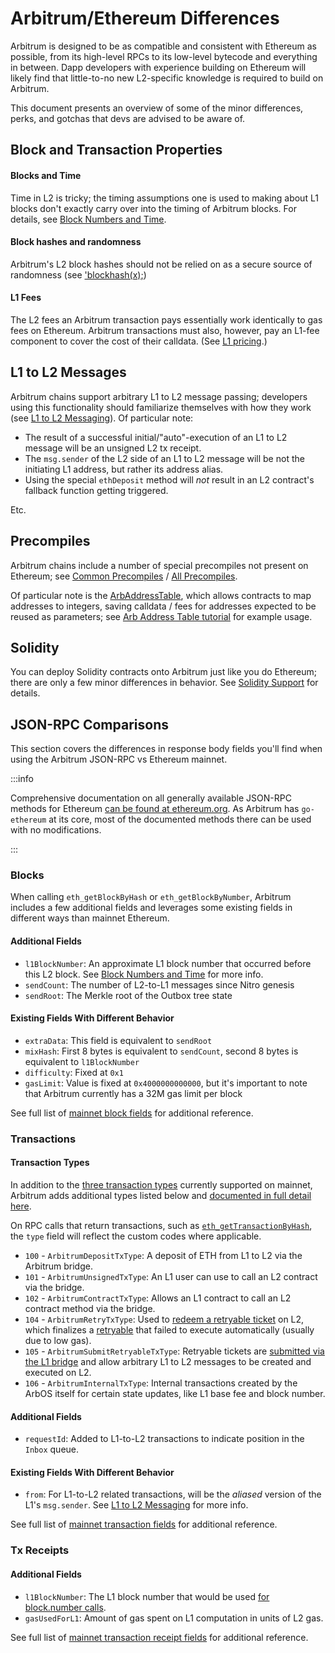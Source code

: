 # Arbitrum/Ethereum Differences

Arbitrum is designed to be as compatible and consistent with Ethereum as possible, from its high-level RPCs to its low-level bytecode and everything in between. Dapp developers with experience building on Ethereum will likely find that little-to-no new L2-specific knowledge is required to build on Arbitrum.

This document presents an overview of some of the minor differences, perks, and gotchas that devs are advised to be aware of.

## Block and Transaction Properties

#### Blocks and Time

Time in L2 is tricky; the timing assumptions one is used to making about L1 blocks don't exactly carry over into the timing of Arbitrum blocks. For details, see [Block Numbers and Time](./time.mdx).

#### Block hashes and randomness

Arbitrum's L2 block hashes should not be relied on as a secure source of randomness (see ['blockhash(x);](./solidity-support.mdx))

#### L1 Fees

The L2 fees an Arbitrum transaction pays essentially work identically to gas fees on Ethereum. Arbitrum transactions must also, however, pay an L1-fee component to cover the cost of their calldata. (See [L1 pricing](./arbos/l1-pricing.mdx).)

## L1 to L2 Messages

Arbitrum chains support arbitrary L1 to L2 message passing; developers using this functionality should familiarize themselves with how they work (see [L1 to L2 Messaging](./arbos/l1-to-l2-messaging.mdx)). Of particular note:

- The result of a successful initial/"auto"-execution of an L1 to L2 message will be an unsigned L2 tx receipt.
- The `msg.sender` of the L2 side of an L1 to L2 message will be not the initiating L1 address, but rather its address alias.
- Using the special `ethDeposit` method will _not_ result in an L2 contract's fallback function getting triggered.

Etc.

## Precompiles

Arbitrum chains include a number of special precompiles not present on Ethereum; see [Common Precompiles](./arbos/common-precompiles.mdx) / [All Precompiles](./arbos/precompiles.mdx).

Of particular note is the [ArbAddressTable](./arbos/precompiles#ArbAddressTable), which allows contracts to map addresses to integers, saving calldata / fees for addresses expected to be reused as parameters; see [Arb Address Table tutorial](https://github.com/OffchainLabs/arbitrum-tutorials/tree/master/packages/address-table) for example usage.

## Solidity

You can deploy Solidity contracts onto Arbitrum just like you do Ethereum; there are only a few minor differences in behavior. See [Solidity Support](./solidity-support.mdx) for details.

## JSON-RPC Comparisons

This section covers the differences in response body fields you'll find when using the Arbitrum JSON-RPC vs Ethereum mainnet. 

:::info

Comprehensive documentation on all generally available JSON-RPC methods for Ethereum [can be found at ethereum.org](https://ethereum.org/en/developers/docs/apis/json-rpc/). As Arbitrum has `go-ethereum` at its core, most of the documented methods there can be used with no modifications.

:::

### Blocks

When calling `eth_getBlockByHash` or `eth_getBlockByNumber`, Arbitrum includes a few additional fields and leverages some existing fields in different ways than mainnet Ethereum.

#### Additional Fields

- `l1BlockNumber`: An approximate L1 block number that occurred before this L2 block. See [Block Numbers and Time](time) for more info.
- `sendCount`: The number of L2-to-L1 messages since Nitro genesis
- `sendRoot`: The Merkle root of the Outbox tree state

#### Existing Fields With Different Behavior

- `extraData`: This field is equivalent to `sendRoot`
- `mixHash`: First 8 bytes is equivalent to `sendCount`, second 8 bytes is equivalent to `l1BlockNumber`
- `difficulty`: Fixed at `0x1`
- `gasLimit`: Value is fixed at `0x4000000000000`, but it's important to note that Arbitrum currently has a 32M gas limit per block

See full list of [mainnet block fields](https://ethereum.org/en/developers/docs/apis/json-rpc/#eth_getblockbyhash) for additional reference.

### Transactions

#### Transaction Types

In addition to the [three transaction types](https://ethereum.org/en/developers/docs/transactions/#types-of-transactions) currently supported on mainnet, Arbitrum adds additional types listed below and [documented in full detail here](arbos/geth#transaction-types).

On RPC calls that return transactions, such as [`eth_getTransactionByHash`](https://ethereum.org/en/developers/docs/apis/json-rpc/#eth_gettransactionbyhash), the `type` field will reflect the custom codes where applicable. 

- `100` - `ArbitrumDepositTxType`: A deposit of ETH from L1 to L2 via the Arbitrum bridge.
- `101` - `ArbitrumUnsignedTxType`: An L1 user can use to call an L2 contract via the bridge.
- `102` - `ArbitrumContractTxType`: Allows an L1 contract to call an L2 contract method via the bridge.
- `104` - `ArbitrumRetryTxType`: Used to [redeem a retryable ticket](arbos/l1-to-l2-messaging#redeeming-a-retryable) on L2, which finalizes a [retryable](/arbos/l1-to-l2-messaging#retryables) that failed to execute automatically (usually due to low gas).
- `105` - `ArbitrumSubmitRetryableTxType`: Retryable tickets are [submitted via the L1 bridge](/arbos/l1-to-l2-messaging#submitting-a-retryable) and allow arbitrary L1 to L2 messages to be created and executed on L2.
- `106` - `ArbitrumInternalTxType`: Internal transactions created by the ArbOS itself for certain state updates, like L1 base fee and block number.

#### Additional Fields

- `requestId`: Added to L1-to-L2 transactions to indicate position in the `Inbox` queue.

#### Existing Fields With Different Behavior

- `from`: For L1-to-L2 related transactions, will be the _aliased_ version of the L1's `msg.sender`. See [L1 to L2 Messaging](./arbos/l1-to-l2-messaging.mdx) for more info. 

See full list of [mainnet transaction fields](https://ethereum.org/en/developers/docs/apis/json-rpc/#eth_gettransactionbyhash) for additional reference.

### Tx Receipts

#### Additional Fields

- `l1BlockNumber`: The L1 block number that would be used [for block.number calls](time).
- `gasUsedForL1`: Amount of gas spent on L1 computation in units of L2 gas.

See full list of [mainnet transaction receipt fields](https://ethereum.org/en/developers/docs/apis/json-rpc/#eth_gettransactionreceipt) for additional reference.